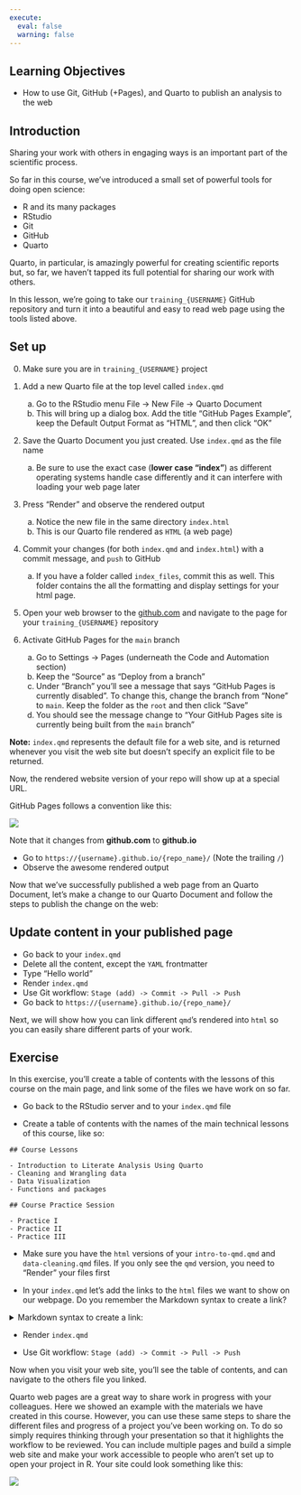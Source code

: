 ```yaml
---
execute: 
  eval: false
  warning: false
---
```


## Learning Objectives {.unnumbered}

- How to use Git, GitHub (+Pages), and Quarto to publish an analysis to the web

## Introduction

Sharing your work with others in engaging ways is an important part of the scientific process.

So far in this course, we've introduced a small set of powerful tools for doing open science:

- R and its many packages
- RStudio
- Git
- GitHub
- Quarto

Quarto, in particular, is amazingly powerful for creating scientific reports but, so far, we haven't tapped its full potential for sharing our work with others.

In this lesson, we're going to take our `training_{USERNAME}` GitHub repository and turn it into a beautiful and easy to read web page using the tools listed above.

::: callout-tip
## Set up

0. Make sure you are in `training_{USERNAME}` project

1. Add a new Quarto file at the top level called `index.qmd`

    a. Go to the RStudio menu  File -> New File -> Quarto Document
    b. This will bring up a dialog box. Add the title "GitHub Pages Example", keep the Default Output Format as "HTML", and then click "OK"
    
2. Save the Quarto Document you just created. Use `index.qmd` as the file name
    a. Be sure to use the exact case (**lower case "index"**) as different operating systems handle case differently and it can interfere with loading your web page later

3. Press "Render" and observe the rendered output
    a. Notice the new file in the same directory `index.html`
    b. This is our Quarto file rendered as `HTML` (a web page)
    
4. Commit your changes (for both `index.qmd` and `index.html`) with a commit message, and `push` to GitHub
    a. If you have a folder called `index_files`, commit this as well. This folder contains the all the formatting and display settings for your html page. 

5. Open your web browser to the [github.com](https://github.com/) and navigate to the page for your `training_{USERNAME}` repository

6. Activate GitHub Pages for the `main` branch 
    a. Go to Settings -> Pages (underneath the Code and Automation section)
    b. Keep the "Source" as "Deploy from a branch"
    c. Under "Branch" you'll see a message that says "GitHub Pages is currently disabled". To change this, change the branch from "None" to `main`. Keep the folder as the `root` and then click "Save"
    d. You should see the message change to "Your GitHub Pages site is currently being built from the `main` branch"

**Note:** `index.qmd` represents the default file for a web site, and is returned whenever you visit the web site but doesn't specify an explicit file to be returned.
:::

Now, the rendered website version of your repo will show up at a special URL.
    
GitHub Pages follows a convention like this:
    
![](images/github_pages.png){fig-alt="GitHub Pages URL pattern"}
     
Note that it changes from **github.com** to **github.io**
     
- Go to `https://{username}.github.io/{repo_name}/` (Note the trailing `/`)
- Observe the awesome rendered output
    

Now that we've successfully published a web page from an Quarto Document, let's make a change to our Quarto Document and follow the steps to publish the change on the web:


::: callout-note
## Update content in your published page

- Go back to your `index.qmd`
- Delete all the content, except the `YAML` frontmatter
- Type "Hello world"
- Render `index.qmd`
- Use Git workflow: ```Stage (add) -> Commit -> Pull -> Push```
- Go back to `https://{username}.github.io/{repo_name}/`
:::

Next, we will show how you can link different `qmd`'s rendered into `html` so you can easily share different parts of your work. 

::: callout-note
## Exercise

In this exercise, you'll create a table of contents with the lessons of this course on the main page, and link some of the files we have work on so far.

- Go back to the RStudio server and to your `index.qmd` file

- Create a table of contents with the names of the main technical lessons of this course, like so:

```
## Course Lessons

- Introduction to Literate Analysis Using Quarto 
- Cleaning and Wrangling data
- Data Visualization
- Functions and packages

## Course Practice Session

- Practice I
- Practice II
- Practice III

```


- Make sure you have the `html` versions of your `intro-to-qmd.qmd` and `data-cleaning.qmd` files. If you only see the `qmd` version, you need to "Render" your files first

- In your `index.qmd` let's add the links to the `html` files we want to show on our webpage. Do you remember the Markdown syntax to create a link?


<details>
  <summary>Markdown syntax to create a link:</summary>
  - ```[Text you want to hyperlink](link)```
  - Example: ```[Data wrangling and cleaning](data-wrangling-cleaning.html)```
</details>

- Render `index.qmd`

- Use Git workflow: ```Stage (add) -> Commit -> Pull -> Push```

Now when you visit your web site, you'll see the table of contents, and can navigate to the others file you linked.

:::


Quarto web pages are a great way to share work in progress with your colleagues. Here we showed an example with the materials we have created in this course. However, you can use these same steps to share the different files and progress of a project you've been working on. To do so simply requires thinking through your presentation so that it highlights the workflow to be reviewed. You can include multiple pages and build a simple web site and make your work accessible to people who aren't set up to open your project in R. Your site could look something like this:



![](images/github-pages-index-coreR.png)


